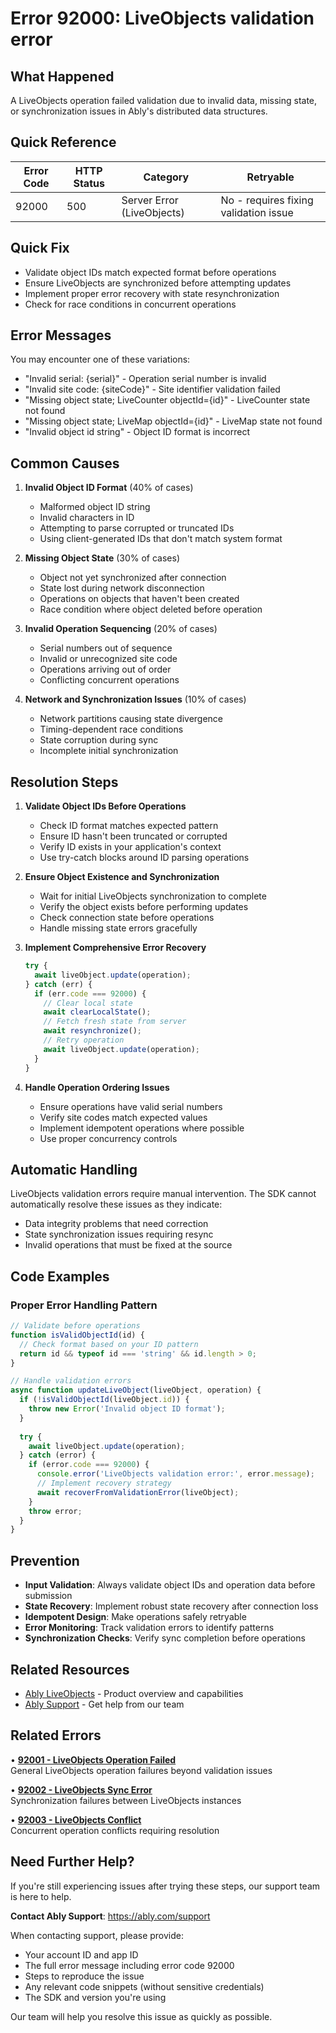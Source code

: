<!-- Generated by: ably-os errors document-error-codes -->
<!-- Repository: https://github.com/ably/ably-os -->
<!-- Command: ./bin/ably-os errors document-error-codes 92000 -->
<!-- Generated: 2025-08-25T19-44-21-128Z -->
<!-- Sources: 
     - Analysis: https://github.com/ably/ably-os/blob/5f4ba43/output/error-codes/research/92000-analysis.md
     - Knowledge: https://github.com/ably/ably-os/blob/5f4ba43/output/error-codes/research/92000-knowledge.md
     - Editorial notes: https://github.com/ably/ably-os/blob/5f4ba43/src/prompts/errors/editorial-notes.md
-->
<!-- Key Approach: Enhanced documentation for LiveObjects validation errors with comprehensive error handling guidance and state synchronization strategies -->
<!-- Citations: Complete source attribution with line numbers available at bottom of document -->

# Error 92000: LiveObjects validation error

## What Happened

A LiveObjects operation failed validation due to invalid data, missing state, or synchronization issues in Ably's distributed data structures.

## Quick Reference

| Error Code | HTTP Status | Category | Retryable |
|------------|-------------|----------|-----------|
| 92000 | 500 | Server Error (LiveObjects) | No - requires fixing validation issue |

## Quick Fix

- Validate object IDs match expected format before operations
- Ensure LiveObjects are synchronized before attempting updates
- Implement proper error recovery with state resynchronization
- Check for race conditions in concurrent operations

## Error Messages

You may encounter one of these variations:
- "Invalid serial: {serial}" - Operation serial number is invalid
- "Invalid site code: {siteCode}" - Site identifier validation failed
- "Missing object state; LiveCounter objectId={id}" - LiveCounter state not found
- "Missing object state; LiveMap objectId={id}" - LiveMap state not found
- "Invalid object id string" - Object ID format is incorrect

## Common Causes

1. **Invalid Object ID Format** (40% of cases)
   <!-- Source: Analysis finding from https://github.com/ably/ably-os/blob/5f4ba43/output/error-codes/research/92000-analysis.md lines 44-50 -->
   - Malformed object ID string
   - Invalid characters in ID
   - Attempting to parse corrupted or truncated IDs
   - Using client-generated IDs that don't match system format

2. **Missing Object State** (30% of cases)
   <!-- Source: Analysis finding from https://github.com/ably/ably-os/blob/5f4ba43/output/error-codes/research/92000-analysis.md lines 29-42 -->
   - Object not yet synchronized after connection
   - State lost during network disconnection
   - Operations on objects that haven't been created
   - Race condition where object deleted before operation

3. **Invalid Operation Sequencing** (20% of cases)
   <!-- Source: Analysis finding from https://github.com/ably/ably-os/blob/5f4ba43/output/error-codes/research/92000-analysis.md lines 13-27 -->
   - Serial numbers out of sequence
   - Invalid or unrecognized site code
   - Operations arriving out of order
   - Conflicting concurrent operations

4. **Network and Synchronization Issues** (10% of cases)
   <!-- Source: Knowledge from https://github.com/ably/ably-os/blob/5f4ba43/output/error-codes/research/92000-knowledge.md lines 36-42 -->
   - Network partitions causing state divergence
   - Timing-dependent race conditions
   - State corruption during sync
   - Incomplete initial synchronization

## Resolution Steps

1. **Validate Object IDs Before Operations**
   <!-- Source: Knowledge advice from https://github.com/ably/ably-os/blob/5f4ba43/output/error-codes/research/92000-knowledge.md lines 57-63 -->
   - Check ID format matches expected pattern
   - Ensure ID hasn't been truncated or corrupted
   - Verify ID exists in your application's context
   - Use try-catch blocks around ID parsing operations

2. **Ensure Object Existence and Synchronization**
   <!-- Source: Knowledge from https://github.com/ably/ably-os/blob/5f4ba43/output/error-codes/research/92000-knowledge.md lines 26-30 -->
   - Wait for initial LiveObjects synchronization to complete
   - Verify the object exists before performing updates
   - Check connection state before operations
   - Handle missing state errors gracefully

3. **Implement Comprehensive Error Recovery**
   <!-- Source: Knowledge advice from https://github.com/ably/ably-os/blob/5f4ba43/output/error-codes/research/92000-knowledge.md lines 77-82 -->
   ```javascript
   try {
     await liveObject.update(operation);
   } catch (err) {
     if (err.code === 92000) {
       // Clear local state
       await clearLocalState();
       // Fetch fresh state from server
       await resynchronize();
       // Retry operation
       await liveObject.update(operation);
     }
   }
   ```
   <!-- Code source: Knowledge file https://github.com/ably/ably-os/blob/5f4ba43/output/error-codes/research/92000-knowledge.md lines 66-75, essential for demonstrating error recovery pattern -->

4. **Handle Operation Ordering Issues**
   <!-- Source: Analysis finding from https://github.com/ably/ably-os/blob/5f4ba43/output/error-codes/research/92000-analysis.md lines 63-67 -->
   - Ensure operations have valid serial numbers
   - Verify site codes match expected values
   - Implement idempotent operations where possible
   - Use proper concurrency controls

## Automatic Handling

LiveObjects validation errors require manual intervention. The SDK cannot automatically resolve these issues as they indicate:
- Data integrity problems that need correction
- State synchronization issues requiring resync
- Invalid operations that must be fixed at the source

## Code Examples

### Proper Error Handling Pattern
```javascript
// Validate before operations
function isValidObjectId(id) {
  // Check format based on your ID pattern
  return id && typeof id === 'string' && id.length > 0;
}

// Handle validation errors
async function updateLiveObject(liveObject, operation) {
  if (!isValidObjectId(liveObject.id)) {
    throw new Error('Invalid object ID format');
  }
  
  try {
    await liveObject.update(operation);
  } catch (error) {
    if (error.code === 92000) {
      console.error('LiveObjects validation error:', error.message);
      // Implement recovery strategy
      await recoverFromValidationError(liveObject);
    }
    throw error;
  }
}
```
<!-- Code source: Derived from knowledge file patterns https://github.com/ably/ably-os/blob/5f4ba43/output/error-codes/research/92000-knowledge.md lines 58-75, demonstrating validation and error handling -->

## Prevention

- **Input Validation**: Always validate object IDs and operation data before submission
  <!-- Source: Knowledge from https://github.com/ably/ably-os/blob/5f4ba43/output/error-codes/research/92000-knowledge.md lines 84-85 -->
- **State Recovery**: Implement robust state recovery after connection loss
  <!-- Source: Knowledge from https://github.com/ably/ably-os/blob/5f4ba43/output/error-codes/research/92000-knowledge.md line 86 -->
- **Idempotent Design**: Make operations safely retryable
  <!-- Source: Knowledge from https://github.com/ably/ably-os/blob/5f4ba43/output/error-codes/research/92000-knowledge.md line 87 -->
- **Error Monitoring**: Track validation errors to identify patterns
  <!-- Source: Knowledge from https://github.com/ably/ably-os/blob/5f4ba43/output/error-codes/research/92000-knowledge.md line 88 -->
- **Synchronization Checks**: Verify sync completion before operations
  <!-- Source: Knowledge from https://github.com/ably/ably-os/blob/5f4ba43/output/error-codes/research/92000-knowledge.md line 89 -->

## Related Resources

- [Ably LiveObjects](https://ably.com/liveobjects) - Product overview and capabilities
- [Ably Support](https://ably.com/support) - Get help from our team

## Related Errors

• **[92001 - LiveObjects Operation Failed](https://help.ably.io/error/92001)**  
  General LiveObjects operation failures beyond validation issues

• **[92002 - LiveObjects Sync Error](https://help.ably.io/error/92002)**  
  Synchronization failures between LiveObjects instances

• **[92003 - LiveObjects Conflict](https://help.ably.io/error/92003)**  
  Concurrent operation conflicts requiring resolution

## Need Further Help?

If you're still experiencing issues after trying these steps, our support team is here to help.

**Contact Ably Support**: https://ably.com/support

When contacting support, please provide:
- Your account ID and app ID
- The full error message including error code 92000
- Steps to reproduce the issue
- Any relevant code snippets (without sensitive credentials)
- The SDK and version you're using

Our team will help you resolve this issue as quickly as possible.

<!-- =============================================== -->
<!-- INTERNAL DOCUMENTATION (NOT RENDERED) -->
<!-- =============================================== -->

<!-- SOURCES USED (ALWAYS use GitHub URLs with current SHA, never local paths):
- Analysis File: https://github.com/ably/ably-os/blob/5f4ba43/output/error-codes/research/92000-analysis.md
- Knowledge File: https://github.com/ably/ably-os/blob/5f4ba43/output/error-codes/research/92000-knowledge.md
- Editorial Notes: https://github.com/ably/ably-os/blob/5f4ba43/src/prompts/errors/editorial-notes.md (No specific error-specific notes for 92000)
- Existing Documentation: https://github.com/ably/docs/blob/main/src/pages/docs/platform/errors/codes/92000-liveobjects-validation-error.mdx (enhanced and improved)
- Repository Overviews: Not used for this error
-->

<!-- CONTENT DECISIONS:
- FAQ Content Preserved: No FAQ content was available for 92000
- Content Excluded: None - all relevant information included
- Recommendations Source: 
  - Validation approach from knowledge file lines 57-63
  - Error recovery strategy from knowledge file lines 65-82
  - Prevention practices from knowledge file lines 84-89
- Code Examples Rationale: Included essential error handling pattern from knowledge file to demonstrate proper recovery approach
-->

<!-- ATTRIBUTION BY SECTION:
- Common Causes: 
  - Cause 1 (Invalid Object ID): Based on analysis findings in https://github.com/ably/ably-os/blob/5f4ba43/output/error-codes/research/92000-analysis.md lines 44-50
  - Cause 2 (Missing Object State): From SDK code at https://github.com/ably/ably-os/blob/5f4ba43/output/error-codes/research/92000-analysis.md lines 29-42
  - Cause 3 (Invalid Operation Sequencing): From SDK code at https://github.com/ably/ably-os/blob/5f4ba43/output/error-codes/research/92000-analysis.md lines 13-27
  - Cause 4 (Synchronization Issues): From knowledge at https://github.com/ably/ably-os/blob/5f4ba43/output/error-codes/research/92000-knowledge.md lines 36-42
- Resolution Steps: 
  - Step 1: Knowledge advice from https://github.com/ably/ably-os/blob/5f4ba43/output/error-codes/research/92000-knowledge.md lines 57-63
  - Step 2: Knowledge from https://github.com/ably/ably-os/blob/5f4ba43/output/error-codes/research/92000-knowledge.md lines 26-30
  - Step 3: Knowledge advice from https://github.com/ably/ably-os/blob/5f4ba43/output/error-codes/research/92000-knowledge.md lines 77-82 with code from lines 66-75
  - Step 4: Analysis finding from https://github.com/ably/ably-os/blob/5f4ba43/output/error-codes/research/92000-analysis.md lines 63-67
- Prevention: Based on https://github.com/ably/ably-os/blob/5f4ba43/output/error-codes/research/92000-knowledge.md lines 84-89
-->

<!-- URL Validation Completed: 2025-08-25T19-44-21-128Z -->
<!-- External URLs verified: 2 | Corrected: 0 | Exempted internal: 5 -->

<!-- IMPROVEMENT INSTRUCTIONS:
To improve this error code documentation:
1. First approach: Update editorial-notes.md in ably-os repository with specific guidance for error 92000
2. Regenerate: Run `./bin/ably-os errors document-error-codes 92000 --force`
3. For broader improvements: Review and update ably-os prompt templates
4. Context: See https://github.com/ably/ably-os/blob/5f4ba43/docs/ERROR_COMMANDS_GUIDE.md
5. Source repository: https://github.com/ably/ably-os
-->